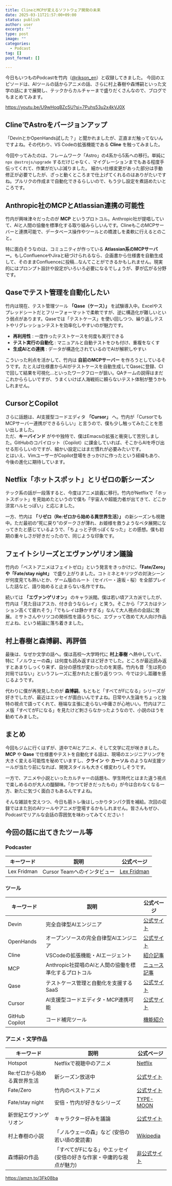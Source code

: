 ```yaml
---
title: ClineとMCPが変えるソフトウェア開発の未来
date: 2025-03-11T21:57:00+09:00
status: publish
author: user
excerpt: ""
type: post
image: ""
categories:
  - Podcast
tag: []
post_format: []

---
```



今日もいつものPodcastを竹内（[@rikson_en](https://x.com/rikson_en)）と収録してきました。
今回のエピソードは、AIツールの話からアニメの話、さらに村上春樹や森博嗣といった文学の話にまで展開し、テックからカルチャーまで盛りだくさんなので、ブログでもまとめてみます。

https://youtu.be/U9wHoqBZc5U?si=7Puhs53u2x4kVJ0X

## ClineでAstroをバージョンアップ
「DevinとかOpenHands試した？」と聞かれましたが、正直まだ触ってないんですよね。その代わり、VS Codeの拡張機能である **Cline** を触ってみました。

今回やってみたのは、フレームワーク「Astro」の4系から5系への移行。単純に `npx @astrojs/upgrade` するだけじゃなく、マイグレーションまでもある程度手伝ってくれて、作業がだいぶ減りました。
細かい仕様変更があった部分は手動修正が必要でしたが、ざっと動くところまで仕上げてくれるのはありがたいですね。プルリクの作成まで自動化できるらしいので、もう少し設定を煮詰めたいところです。


## Anthropic社のMCPとAtlassian連携の可能性
竹内が興味津々だったのが **MCP** というプロトコル。Anthropic社が提唱していて、AIと人間の協働を標準化する取り組みらしいんです。ClineもこのMCPサーバーと連携可能で、データベース操作やツールとの橋渡しを柔軟に行えるとのこと。

特に面白そうなのは、コミュニティが作っている **Atlassian系のMCPサーバー**。もしConfluenceやJiraと紐づけられるなら、企画書から仕様書を自動生成して、そのままConfluenceに投稿…なんてことができるかもしれません。現実的にはプロンプト設計や設定がいろいろ必要になるでしょうが、夢が広がる分野です。


## Qaseでテスト管理を自動化したい
竹内は現在、テスト管理ツール **「Qase（ケース）」** を試験導入中。Excelやスプレッドシートだとフリーフォーマットで柔軟ですが、逆に構造化が難しいという弱点があります。Qaseでは「テストケース」を使い回しつつ、繰り返しテストやリグレッションテストを効率化しやすいのが魅力です。

- **再利用性** : 一度作ったテストケースを何度も実行できる  
- **テスト実行の自動化** : マニュアルと自動テストをひも付け、重複をなくす  
- **生成AIとの連携** : データが構造化されているのでAIが解釈しやすい  

こういった利点を活かして、竹内は **自前のMCPサーバー** を作ろうとしているそうです。たとえば仕様書からAIがテストケースを自動生成してQaseに登録、CIで回して結果を可視化…といったワークフローが狙い。QAチームの説得はまだこれかららしいですが、うまくいけば人海戦術に頼らないテスト体制が整うかもしれません。


## CursorとCopilot
さらに話題は、AI支援型コードエディタ **「Cursor」** へ。竹内が「CursorでもMCPサーバー連携ができるらしい」と言うので、僕も少し触ってみたことを思い出しました。  
ただ、**キーバインド** がやや独特で、僕はEmacsの拡張と衝突して苦労しました。GitHubのコパイロット（Copilot）に課金していれば、そこからAIを呼び出せる形らしいのですが、細かい設定にはまだ慣れが必要みたいです。  
とはいえ、VimユーザーがCopilot登場をきっかけに作ったという経緯もあり、今後の進化に期待しています。


## Netflix「ホットスポット」とリゼロの新シーズン
テック系の話が一段落すると、今度はアニメ談義に移行。竹内がNetflixで「ホットスポット」を見始めたというので僕も「宇宙人や超能力者が出てきて、どこか涼宮ハルヒっぽい」と応じました。

一方、竹内は **「リゼロ（Re:ゼロから始める異世界生活）」** の新シーズンも視聴中。ただ最初の“死に戻り”のダークさが薄れ、お姫様を救うようなベタ展開になってきたと感じているようで、「ちょっと子供っぽくなった」との感想。僕も初期の重々しさが好きだったので、同じような印象です。

## フェイトシリーズとエヴァンゲリオン議論
竹内の「ベストアニメはフェイトゼロ」という発言をきっかけに、**「Fate/Zero」や「Fate/stay night」** で盛り上がりました。コトミネとキリツグの対決シーンが何度見ても熱いとか、ゲーム版のルート（セイバー・遠坂・桜）を全部プレイした話など、語り始めると止まらない名作ですね。

続いては **「エヴァンゲリオン」** のキャラ派閥。僕は若い頃アスカ派でしたが、竹内は「見た目はアスカ、付き合うならレイ」と笑う。そこから「アスカはテンション高くて疲れそう」「でもレイは静かすぎる」なんて大人視点の会話に発展。ミサトさんやリツコの関係性を語るうちに、エヴァって改めて大人向け作品だよね、という結論に落ち着きました。

## 村上春樹と森博嗣、再評価
最後は、なぜか文学の話へ。僕は高校～大学時代に **村上春樹** へ熱中していて、特に「ノルウェーの森」は何度も読み返すほど好きでした。ところが最近読み返すとあまりしっくり来ず、自分の感性が変わったのを実感。竹内も昔「生は死の対局ではない」というフレーズに惹かれたと振り返りつつ、今では少し距離を感じるようです。

代わりに僕が再発見したのが **森博嗣**。もともと「すべてがFになる」シリーズが好きでしたが、最近はエッセイが面白いんですよね。日常や人生論をちょっと独特の視点で語ってくれて、極端な主張に走らない中庸さが心地いい。竹内はアニメ版「すべてがFになる」を見たけど刺さらなかったようなので、小説のほうを勧めてみました。

## まとめ
今回もジムに行くはずが、道中でAIとアニメ、そして文学に花が咲きました。  
**MCP** や **Qase** で仕様書やテストを自動化する話は、現場のエンジニアリングを大きく変える可能性を秘めていますし、**クライン** や **カーソル** のようなAI支援ツールが当たり前になれば、開発スタイルも大きく様変わりしそうです。

一方で、アニメや小説といったカルチャーの話題も、学生時代とはまた違う視点で楽しめるのが大人の醍醐味。「かつて好きだったもの」が今は合わなくなる一方、新たに気づく面白さもあるんですよね。

そんな雑談を交えつつ、今日も筋トレ後はしっかりタンパク質を補給。次回の収録ではまた別のAIツールやアニメが登場するかもしれません。皆さんもぜひ、Podcastでリアルな会話の雰囲気を味わってみてください！


## 今回の話に出てきたツール等

### Podcaster

| キーワード | 説明 | 公式ページ |
|------|------|------------|
| Lex Fridman | Cursor Teamへのインタビュー  | [Lex Fridman ](https://youtu.be/oFfVt3S51T4?si=Oj2hND2hYl-5wQeG) |

### ツール

| キーワード | 説明 | 公式ページ |
|------|------|------------|
| Devin | 完全自律型AIエンジニア | [公式サイト](https://www.cognition-labs.com/introducing-devin) |
| OpenHands | オープンソースの完全自律型AIエンジニア | [公式サイト](https://www.all-hands.dev) |
| Cline | VSCodeの拡張機能・AIエージェント | [紹介記事](https://www.ai-souken.com/article/what-is-cline) |
| MCP | Anthropic社提唱のAIと人間の協働を標準化するプロトコル | [ニュース記事](https://www.anthropic.com/news/model-context-protocol) |
| Qase | テストケース管理と自動化を支援するSaaS | [公式サイト](https://qase.io/automated-test-management) |
| Cursor | AI支援型コードエディタ・MCP連携可能 | [公式サイト](https://www.cursor.com/) |
| GitHub Copilot | コード補完ツール | [機能紹介](https://github.com/features/copilot) |

### アニメ・文学作品

| キーワード | 説明 | 公式ページ |
|------|------|------------|
| Hotspot | Netflixで視聴中のアニメ | [Netflix](https://www.netflix.com/title/81985186) |
| Re:ゼロから始める異世界生活 | 新シーズン放送中 | [公式サイト](https://re-zero-anime.jp/) |
| Fate/Zero | 竹内のベストアニメ | [公式サイト](https://www.fate-zero.jp/) |
| Fate/stay night | 安倍・竹内が好きなシリーズ | [TYPE-MOON](https://typemoon.com/products/f-sn/) |
| 新世紀エヴァンゲリオン | キャラクター好みを議論 | [公式サイト](https://www.evangelion.co.jp/) |
| 村上春樹の小説 | 「ノルウェーの森」など (安倍の若い頃の愛読書) | [Wikipedia](https://ja.wikipedia.org/wiki/%E6%9D%91%E4%B8%8A%E6%98%A5%E6%A8%B9) |
| 森博嗣の作品 | 「すべてがFになる」やエッセイ (安倍の好きな作家・中庸的な視点が魅力) | [非公式サイト](https://www.ne.jp/asahi/beat/non/mori/) |



https://amzn.to/3Fk08ba








